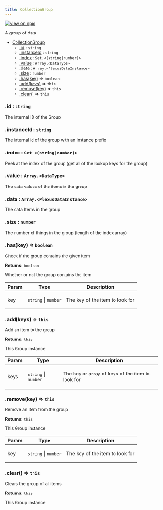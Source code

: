 ```yaml
---
title: CollectionGroup
---
```


[![view on npm](http://img.shields.io/npm/v/@plexusjs/core.svg)](https://www.npmjs.org/package/@plexusjs/core)

A group of data

- [CollectionGroup](#CollectionGroup)
  - [.id](#CollectionGroup+id) : <code>string</code>
  - [.instanceId](#CollectionGroup+instanceId) : <code>string</code>
  - [.index](#CollectionGroup+index) : <code>Set.&lt;(string\|number)&gt;</code>
  - [.value](#CollectionGroup+value) : <code>Array.&lt;DataType&gt;</code>
  - [.data](#CollectionGroup+data) : <code>Array.&lt;PlexusDataInstance&gt;</code>
  - [.size](#CollectionGroup+size) : <code>number</code>
  - [.has(key)](#CollectionGroup+has) ⇒ <code>boolean</code>
  - [.add(keys)](#CollectionGroup+add) ⇒ <code>this</code>
  - [.remove(key)](#CollectionGroup+remove) ⇒ <code>this</code>
  - [.clear()](#CollectionGroup+clear) ⇒ <code>this</code>

<a name='CollectionGroup+id'></a>

### .id : <code>string</code>

<p>The internal ID of the Group</p>

<a name='CollectionGroup+instanceId'></a>

### .instanceId : <code>string</code>

<p>The internal id of the group with an instance prefix</p>

<a name='CollectionGroup+index'></a>

### .index : <code>Set.&lt;(string\|number)&gt;</code>

<p>Peek at the index of the group (get all of the lookup keys for the group)</p>

<a name='CollectionGroup+value'></a>

### .value : <code>Array.&lt;DataType&gt;</code>

<p>The data values of the items in the group</p>

<a name='CollectionGroup+data'></a>

### .data : <code>Array.&lt;PlexusDataInstance&gt;</code>

<p>The data Items in the group</p>

<a name='CollectionGroup+size'></a>

### .size : <code>number</code>

<p>The number of things in the group (length of the index array)</p>

<a name='CollectionGroup+has'></a>

### .has(key) ⇒ <code>boolean</code>

<p>Check if the group contains the given item</p>

**Returns**: <code>boolean</code> <p>Whether or not the group contains the item</p>

| Param | Type                                       | Description                            |
| ----- | ------------------------------------------ | -------------------------------------- |
| key   | <code>string</code> \| <code>number</code> | <p>The key of the item to look for</p> |

<a name='CollectionGroup+add'></a>

### .add(keys) ⇒ <code>this</code>

<p>Add an item to the group</p>

**Returns**: <code>this</code> <p>This Group instance</p>

| Param | Type                                       | Description                                             |
| ----- | ------------------------------------------ | ------------------------------------------------------- |
| keys  | <code>string</code> \| <code>number</code> | <p>The key or array of keys of the item to look for</p> |

<a name='CollectionGroup+remove'></a>

### .remove(key) ⇒ <code>this</code>

<p>Remove an item from the group</p>

**Returns**: <code>this</code> <p>This Group instance</p>

| Param | Type                                       | Description                            |
| ----- | ------------------------------------------ | -------------------------------------- |
| key   | <code>string</code> \| <code>number</code> | <p>The key of the item to look for</p> |

<a name='CollectionGroup+clear'></a>

### .clear() ⇒ <code>this</code>

<p>Clears the group of all items</p>

**Returns**: <code>this</code> <p>This Group instance</p>
